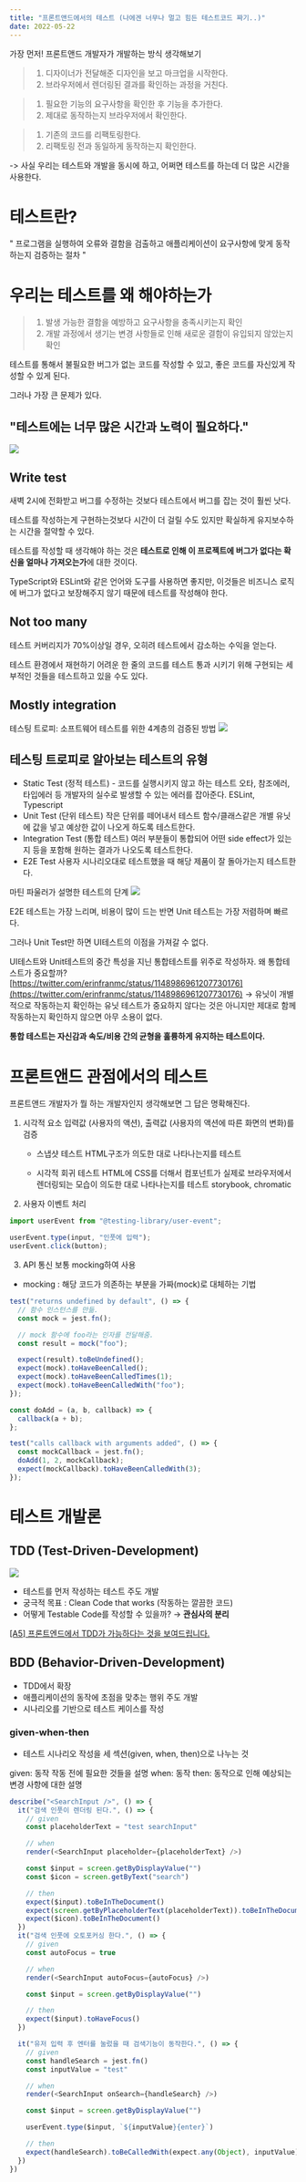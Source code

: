 ```yaml
---
title: "프론트앤드에서의 테스트 (나에겐 너무나 멀고 힘든 테스트코드 짜기..)"
date: 2022-05-22
---
```


가장 먼저!
프론트앤드 개발자가 개발하는 방식 생각해보기

> 1. 디자이너가 전달해준 디자인을 보고 마크업을 시작한다.
> 2. 브라우저에서 렌더링된 결과를 확인하는 과정을 거친다.

> 1. 필요한 기능의 요구사항을 확인한 후 기능을 추가한다.
> 2. 제대로 동작하는지 브라우저에서 확인한다.

> 1. 기존의 코드를 리팩토링한다.
> 2. 리팩토링 전과 동일하게 동작하는지 확인한다.

-> 사실 우리는 테스트와 개발을 동시에 하고, 어쩌면 테스트를 하는데 더 많은 시간을 사용한다.

# 테스트란?

" 프로그램을 실행하여 오류와 결함을 검출하고 애플리케이션이 요구사항에 맞게 동작하는지 검증하는 절차 "

# 우리는 테스트를 왜 해야하는가

> 1. 발생 가능한 결함을 예방하고 요구사항을 충족시키는지 확인
> 2. 개발 과정에서 생기는 변경 사항들로 인해 새로운 결함이 유입되지 않았는지 확인

테스트를 통해서 불필요한 버그가 없는 코드를 작성할 수 있고,
좋은 코드를 자신있게 작성할 수 있게 된다.

그러나 가장 큰 문제가 있다.

## "테스트에는 너무 많은 시간과 노력이 필요하다."

![](https://velog.velcdn.com/images/nsunny0908/post/0d8089ef-a866-46c9-b489-13c5e564fdbd/image.png)

## Write test

새벽 2시에 전화받고 버그를 수정하는 것보다 테스트에서 버그를 잡는 것이 훨씬 낫다.

테스트를 작성하는게 구현하는것보다 시간이 더 걸릴 수도 있지만 확실하게 유지보수하는 시간을 절약할 수 있다.

테스트를 작성할 때 생각해야 하는 것은 **테스트로 인해 이 프로젝트에 버그가 없다는 확신을 얼마나 가져오는가**에 대한 것이다.

TypeScript와 ESLint와 같은 언어와 도구를 사용하면 좋지만, 이것들은 비즈니스 로직에 버그가 없다고 보장해주지 않기 때문에 테스트를 작성해야 한다.

## Not too many

테스트 커버리지가 70%이상일 경우, 오히려 테스트에서 감소하는 수익을 얻는다.

테스트 환경에서 재현하기 어려운 한 줄의 코드를 테스트 통과 시키기 위해 구현되는 세부적인 것들을 테스트하고 있을 수도 있다.

## Mostly integration

테스팅 트로피: 소프트웨어 테스트를 위한 4계층의 검증된 방법
![](https://velog.velcdn.com/images/nsunny0908/post/28e3a427-096d-4cdf-9f11-4d81e56f079d/image.png)

## 테스팅 트로피로 알아보는 테스트의 유형

- Static Test (정적 테스트) - 코드를 실행시키지 않고 하는 테스트
  오타, 참조에러, 타입에러 등 개발자의 실수로 발생할 수 있는 에러를 잡아준다.
  ESLint, Typescript
- Unit Test (단위 테스트)
  작은 단위를 떼어내서 테스트
  함수/클래스같은 개별 유닛에 값을 넣고 예상한 값이 나오게 하도록 테스트한다.
- Integration Test (통합 테스트)
  여러 부분들이 통합되어 어떤 side effect가 있는지 등을 포함해 원하는 결과가 나오도록 테스트한다.
- E2E Test
  사용자 시나리오대로 테스트했을 때 해당 제품이 잘 돌아가는지 테스트한다.

마틴 파울러가 설명한 테스트의 단계
![](https://velog.velcdn.com/images/nsunny0908/post/5930470f-9a95-4a77-98f1-c4538389c8c2/image.png)

E2E 테스트는 가장 느리며, 비용이 많이 드는 반면 Unit 테스트는 가장 저렴하며 빠르다.

그러나 Unit Test만 하면 UI테스트의 이점을 가져갈 수 없다.

UI테스트와 Unit테스트의 중간 특성을 지닌 통합테스트를 위주로 작성하자.
왜 통합테스트가 중요할까?
[https://twitter.com/erinfranmc/status/1148986961207730176](https://twitter.com/erinfranmc/status/1148986961207730176)
→ 유닛이 개별적으로 작동하는지 확인하는 유닛 테스트가 중요하지 않다는 것은 아니지만 제대로 함께 작동하는지 확인하지 않으면 아무 소용이 없다.

**통합 테스트는 자신감과 속도/비용 간의 균형을 훌륭하게 유지하는 테스트이다.**

# 프론트앤드 관점에서의 테스트

프론트앤드 개발자가 뭘 하는 개발자인지 생각해보면 그 답은 명확해진다.

1. 시각적 요소
   입력값 (사용자의 액션), 출력값 (사용자의 액션에 따른 화면의 변화)를 검증

   - 스냅샷 테스트
     HTML구조가 의도한 대로 나타나는지를 테스트

   - 시각적 회귀 테스트
     HTML에 CSS를 더해서 컴포넌트가 실제로 브라우저에서 렌더링되는 모습이 의도한 대로 나타나는지를 테스트
     storybook, chromatic

2. 사용자 이벤트 처리

```ts
import userEvent from "@testing-library/user-event";

userEvent.type(input, "인풋에 입력");
userEvent.click(button);
```

3. API 통신
   보통 mocking하여 사용

- mocking : 해당 코드가 의존하는 부분을 가짜(mock)로 대체하는 기법

```ts
test("returns undefined by default", () => {
  // 함수 인스턴스를 만듦.
  const mock = jest.fn();

  // mock 함수에 foo라는 인자를 전달해줌.
  const result = mock("foo");

  expect(result).toBeUndefined();
  expect(mock).toHaveBeenCalled();
  expect(mock).toHaveBeenCalledTimes(1);
  expect(mock).toHaveBeenCalledWith("foo");
});
```

```ts
const doAdd = (a, b, callback) => {
  callback(a + b);
};

test("calls callback with arguments added", () => {
  const mockCallback = jest.fn();
  doAdd(1, 2, mockCallback);
  expect(mockCallback).toHaveBeenCalledWith(3);
});
```

# 테스트 개발론

## TDD (Test-Driven-Development)

![](https://velog.velcdn.com/images/nsunny0908/post/6f82d765-c955-48c2-ae0b-71d009004dd8/image.png)

- 테스트를 먼저 작성하는 테스트 주도 개발
- 궁극적 목표 : Clean Code that works (작동하는 깔끔한 코드)
- 어떻게 Testable Code를 작성할 수 있을까?
  → **관심사의 분리**

[[A5] 프론트엔드에서 TDD가 가능하다는 것을 보여드립니다.](https://youtu.be/L1dtkLeIz-M)

## BDD (Behavior-Driven-Development)

- TDD에서 확장
- 애플리케이션의 동작에 초점을 맞추는 행위 주도 개발
- 시나리오를 기반으로 테스트 케이스를 작성

### given-when-then

- 테스트 시나리오 작성을 세 섹션(given, when, then)으로 나누는 것

given: 동작 작동 전에 필요한 것들을 설명
when: 동작
then: 동작으로 인해 예상되는 변경 사항에 대한 설명

```ts
describe("<SearchInput />", () => {
  it("검색 인풋이 렌더링 된다.", () => {
    // given
    const placeholderText = "test searchInput"

    // when
    render(<SearchInput placeholder={placeholderText} />)

    const $input = screen.getByDisplayValue("")
    const $icon = screen.getByText("search")

    // then
    expect($input).toBeInTheDocument()
    expect(screen.getByPlaceholderText(placeholderText)).toBeInTheDocument()
    expect($icon).toBeInTheDocument()
  })
  it("검색 인풋에 오토포커싱 한다.", () => {
    // given
    const autoFocus = true

    // when
    render(<SearchInput autoFocus={autoFocus} />)

    const $input = screen.getByDisplayValue("")

    // then
    expect($input).toHaveFocus()
  })

  it("유저 입력 후 엔터를 눌렀을 때 검색기능이 동작한다.", () => {
    // given
    const handleSearch = jest.fn()
    const inputValue = "test"

    // when
    render(<SearchInput onSearch={handleSearch} />)

    const $input = screen.getByDisplayValue("")

    userEvent.type($input, `${inputValue}{enter}`)

    // then
    expect(handleSearch).toBeCalledWith(expect.any(Object), inputValue)
  })
})
```
